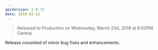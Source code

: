 ```yaml
---
apiVersion: 1.0.73
date: 2018-03-21
---
```


> Released to Production on Wednesday, March 21st, 2018 at 6:00PM Central.

Release consisted of minor bug fixes and enhancements.
